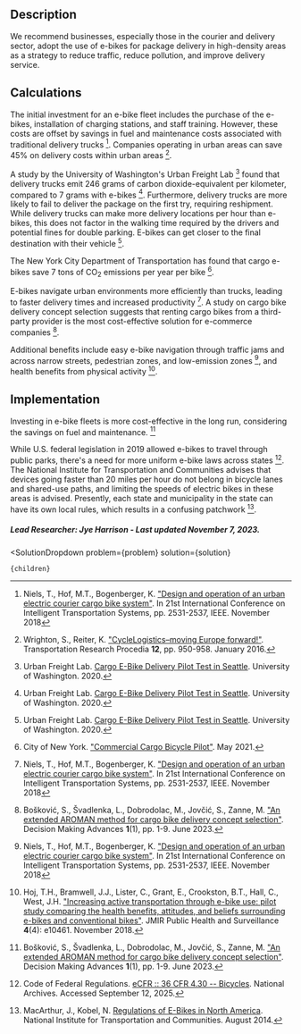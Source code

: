

## Description

We recommend businesses, especially those in the courier and delivery sector, adopt the use of e-bikes for package delivery in high-density areas as a strategy to reduce traffic, reduce pollution, and improve delivery service.

## Calculations

The initial investment for an e-bike fleet includes the purchase of the e-bikes, installation of charging stations, and staff training. However, these costs are offset by savings in fuel and maintenance costs associated with traditional delivery trucks [^"1"]. Companies operating in urban areas can save 45% on delivery costs within urban areas [^"6"].

A study by the University of Washington's Urban Freight Lab [^"5"] found that delivery trucks emit 246 grams of carbon dioxide-equivalent per kilometer, compared to 7 grams with e-bikes [^"5"]. Furthermore, delivery trucks are more likely to fail to deliver the package on the first try, requiring reshipment. While delivery trucks can make more delivery locations per hour than e-bikes, this does not factor in the walking time required by the drivers and potential fines for double parking. E-bikes can get closer to the final destination with their vehicle [^"5"].

The New York City Department of Transportation has found that cargo e-bikes save 7 tons of CO<sub>2</sub> emissions per year per bike [^"8"].

E-bikes navigate urban environments more efficiently than trucks, leading to faster delivery times and increased productivity [^"1"]. A study on cargo bike delivery concept selection suggests that renting cargo bikes from a third-party provider is the most cost-effective solution for e-commerce companies [^"2"].

Additional benefits include easy e-bike navigation through traffic jams and across narrow streets, pedestrian zones, and low-emission zones [^"1"], and health benefits from physical activity [^"3"].


## Implementation

Investing in e-bike fleets is more cost-effective in the long run, considering the savings on fuel and maintenance. [^"2"]

While U.S. federal legislation in 2019 allowed e-bikes to travel through public parks, there's a need for more uniform e-bike laws across states [^"9"]. The National Institute for Transportation and Communities advises that devices going faster than 20 miles per hour do not belong in bicycle lanes and shared-use paths, and limiting the speeds of electric bikes in these areas is advised. Presently, each state and municipality in the state can have its own local rules, which results in a confusing patchwork [^"4"].



##### Lead Researcher: Jye Harrison - Last updated November 7, 2023.

[^"1"]: Niels, T., Hof, M.T., Bogenberger, K. ["Design and operation of an urban electric courier cargo bike system"](https://doi.org/10.1109/ITSC.2018.8569606). In 21st International Conference on Intelligent Transportation Systems, pp. 2531-2537, IEEE. November 2018
[^"6"]: Wrighton, S., Reiter, K. ["CycleLogistics–moving Europe forward!"](https://doi.org/10.1016/j.trpro.2016.02.046). Transportation Research Procedia **12**, pp. 950-958. January 2016.
[^"5"]: Urban Freight Lab. [Cargo E-Bike Delivery Pilot Test in Seattle](https://www.urbanfreightlab.com/publications/cargo-e-bike-delivery-pilot-test-in-seattle/). University of Washington. 2020.
[^"8"]: City of New York. ["Commercial Cargo Bicycle Pilot"](https://www.nyc.gov/html/dot/downloads/pdf/commercial-cargo-bicycle-pilot-evaluation-report.pdf). May 2021.
[^"2"]: Bošković, S., Švadlenka, L., Dobrodolac, M., Jovčić, S., Zanne, M. ["An extended AROMAN method for cargo bike delivery concept selection"](https://www.semanticscholar.org/paper/An-Extended-AROMAN-Method-for-Cargo-Bike-Delivery-Bo%C5%A1kovi%C4%87-%C5%A0vadlenka/435c340285d2a8437b681fe69626a9544eda2101). Decision Making Advances **1**(1), pp. 1-9. June 2023.
[^"3"]: Hoj, T.H., Bramwell, J.J., Lister, C., Grant, E., Crookston, B.T., Hall, C., West, J.H. ["Increasing active transportation through e-bike use: pilot study comparing the health benefits, attitudes, and beliefs surrounding e-bikes and conventional bikes"](https://doi.org/10.2196/10461). JMIR Public Health and Surveillance **4**(4): e10461. November 2018.
[^"9"]: Code of Federal Regulations. [eCFR :: 36 CFR 4.30 -- Bicycles](https://www.ecfr.gov/current/title-36/chapter-I/part-4/section-4.30). National Archives. Accessed September 12, 2025.
[^"4"]: MacArthur, J., Kobel, N. [Regulations of E-Bikes in North America](https://ppms.trec.pdx.edu/media/project_files/NITC-RR-564_Regulations_of_E-Bikes_in_North_America_1.pdf). National Institute for Transportation and Communities. August 2014.

[^"7"]:  [Potential for e-cargo bikes to reduce congestion and pollution from vans in cities](https://www.cistoustopou.cz/sites/default/files/article/2020-11/potential-for-e-cargo-bikes-to-reduce-congestion-and-pollution-from-vans-final.pdf). 





  <SolutionDropdown 
    problem={problem} 
    solution={solution}
  >
    {children}
  </SolutionDropdown>